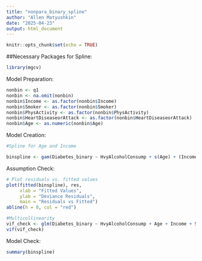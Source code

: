 ```yaml
---
title: "nonpara_binary_spline"
author: "Allen Matyushkin"
date: "2025-04-23"
output: html_document
---
```


```r
knitr::opts_chunk$set(echo = TRUE)
```

##Necessary Packages for Spline:

```r
library(mgcv)
```

Model Preparation:

```r
nonbin <- q1
nonbin <- na.omit(nonbin)
nonbin$Income <- as.factor(nonbin$Income)
nonbin$Smoker <- as.factor(nonbin$Smoker)
nonbin$PhysActivity <- as.factor(nonbin$PhysActivity)
nonbin$HeartDiseaseorAttack <- as.factor(nonbin$HeartDiseaseorAttack)
nonbin$Age <- as.numeric(nonbin$Age)

```

Model Creation:

```r
#Spline for Age and Income

binspline <- gam(Diabetes_binary ~ HvyAlcoholConsump + s(Age) + (Income) + Smoker + PhysActivity + HeartDiseaseorAttack, family = binomial(link="logit"), data = nonbin)

```

Assumption Check:

```r
# Plot residuals vs. fitted values
plot(fitted(binspline), res,
     xlab = "Fitted Values",
     ylab = "Deviance Residuals",
     main = "Residuals vs Fitted")
abline(h = 0, col = "red")

#Multicollinearity
vif_check <- glm(Diabetes_binary ~ HvyAlcoholConsump + Age + Income + Smoker + PhysActivity + HeartDiseaseorAttack,data = nonbin, family = binomial)
vif(vif_check)


```

Model Check:

```r
summary(binspline)
```




